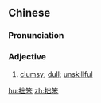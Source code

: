 ==Chinese==
{{zh-forms}}

===Pronunciation===
{{zh-pron
|m=拙bèn
|c=zyut3 ban6
|mn=qz:choat-pǔn/xm,zz:choat-pūn
|cat=a
}}

===Adjective===
{{zh-adj}}

# [[clumsy]]; [[dull]]; [[unskillful]]

[[hu:拙笨]]
[[zh:拙笨]]